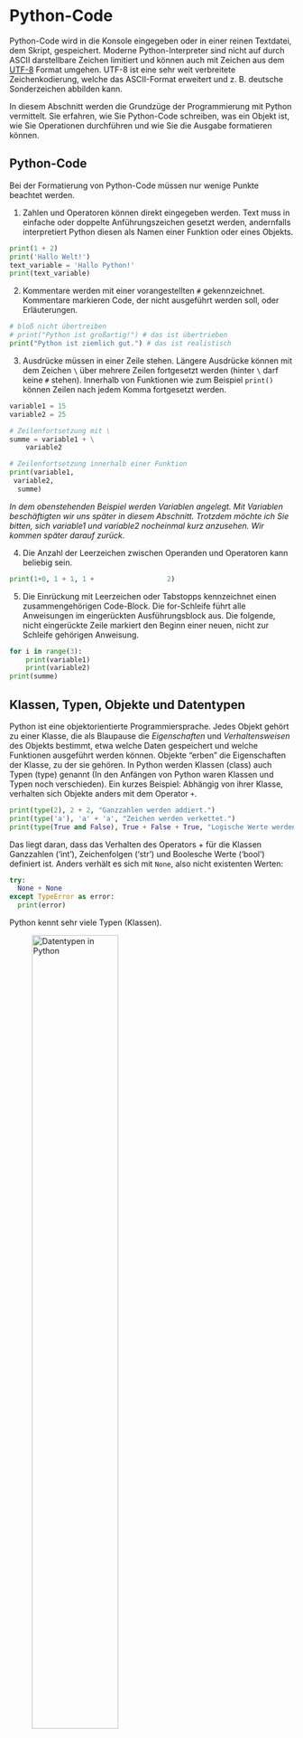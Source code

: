 # Python-Code
Python-Code wird in die Konsole eingegeben oder in einer reinen Textdatei, dem Skript, gespeichert. Moderne Python-Interpreter sind nicht auf durch ASCII darstellbare Zeichen limitiert und können auch mit Zeichen aus dem [UTF-8](https://de.wikipedia.org/wiki/UTF-8) Format umgehen. UTF-8 ist eine sehr weit verbreitete Zeichenkodierung, welche das ASCII-Format erweitert und z. B. deutsche Sonderzeichen abbilden kann.

In diesem Abschnitt werden die Grundzüge der Programmierung mit Python vermittelt. Sie erfahren, wie Sie Python-Code schreiben, was ein Objekt ist, wie Sie Operationen durchführen und wie Sie die Ausgabe formatieren können. 

## Python-Code
Bei der Formatierung von Python-Code müssen nur wenige Punkte beachtet werden.

1. Zahlen und Operatoren können direkt eingegeben werden. Text muss in einfache oder doppelte Anführungszeichen gesetzt werden, andernfalls interpretiert Python diesen als Namen einer Funktion oder eines Objekts.

```python
print(1 + 2)
print('Hallo Welt!')
text_variable = 'Hallo Python!'
print(text_variable)
```

2. Kommentare werden mit einer vorangestellten `#` gekennzeichnet. Kommentare markieren Code, der nicht ausgeführt werden soll, oder Erläuterungen.

```python
# bloß nicht übertreiben
# print("Python ist großartig!") # das ist übertrieben
print("Python ist ziemlich gut.") # das ist realistisch
```

3. Ausdrücke müssen in einer Zeile stehen. Längere Ausdrücke können mit dem Zeichen `\` über mehrere Zeilen fortgesetzt werden (hinter `\` darf keine `#` stehen). Innerhalb von Funktionen wie zum Beispiel `print()` können Zeilen nach jedem Komma fortgesetzt werden.

``` python
variable1 = 15
variable2 = 25

# Zeilenfortsetzung mit \
summe = variable1 + \
    variable2

# Zeilenfortsetzung innerhalb einer Funktion
print(variable1,
 variable2,
  summe)
```

*In dem obenstehenden Beispiel werden Variablen angelegt. Mit Variablen beschäftigten wir uns später in diesem Abschnitt. Trotzdem möchte ich Sie bitten, sich variable1 und variable2 nocheinmal kurz anzusehen. Wir kommen später darauf zurück.*

4. Die Anzahl der Leerzeichen zwischen Operanden und Operatoren kann beliebig sein.

``` python
print(1+0, 1 + 1, 1 +                  2)
```

5. Die Einrückung mit Leerzeichen oder Tabstopps kennzeichnet einen zusammengehörigen Code-Block. Die for-Schleife führt alle Anweisungen im eingerückten Ausführungsblock aus. Die folgende, nicht eingerückte Zeile markiert den Beginn einer neuen, nicht zur Schleife gehörigen Anweisung.

```python
for i in range(3):
    print(variable1)
    print(variable2)
print(summe)
```

## Klassen, Typen, Objekte und Datentypen
Python ist eine objektorientierte Programmiersprache. Jedes Objekt gehört zu einer Klasse, die als Blaupause die *Eigenschaften* und *Verhaltensweisen* des Objekts bestimmt, etwa welche Daten gespeichert und welche Funktionen ausgeführt werden können. Objekte "erben" die Eigenschaften der Klasse, zu der sie gehören. In Python werden Klassen (class) auch Typen (type) genannt (In den Anfängen von Python waren Klassen und Typen noch verschieden). Ein kurzes Beispiel: Abhängig von ihrer Klasse, verhalten sich Objekte anders mit dem Operator `+`.

```python
print(type(2), 2 + 2, "Ganzzahlen werden addiert.")
print(type('a'), 'a' + 'a', "Zeichen werden verkettet.")
print(type(True and False), True + False + True, "Logische Werte werden addiert.")
```

Das liegt daran, dass das Verhalten des Operators + für die Klassen Ganzzahlen ('int'), Zeichenfolgen ('str') und Boolesche Werte ('bool') definiert ist. 
Anders verhält es sich mit `None`, also nicht existenten Werten:

```python
try:
  None + None
except TypeError as error:
  print(error)
```

Python kennt sehr viele Typen (Klassen).

::: {.border}
![Datentypen in Python](skript/00-bilder/python3-standard-type-hierarchy.png){width="60%" fig-alt="Dargestellt ist eine Kategorisierung der Standardtypen in Python. Die Kategorisierung ist nicht vollständig deckungsgleich zu den in der Dokumentation genannten Kategorien von Datentypen. Der Typ None für Nullwerte hat keine weitere Unterteilung. Die Kategorie Numbers unterteilt sich in Zahlenwerte (Ganzzahlen, boolsche Wahrheitswerte), reele Zahlen (floats) und komplexe Zahlen. Die Kategorie Sequences unterteilt sich in Unveränderliche (Strings, Tuple, Bytes) und Veränderliche (Listen, Byte Arrays). Die Kategorie Set Types unterteilt sich in Sets (Mengen) und Frozen Sets. Die Kategorie Mappings enthält Dictionaries (Wörterbücher). Die Kategorie Callable umfasst Funktionen, Methoden und Klassen. Außerdem gibt es die Kategorie Module."}

Python 3. The standard type hierarchy. von Максим Пе ist lizensiert unter [CC BY SA 4.0](https://creativecommons.org/licenses/by-sa/4.0/deed.de) und abrufbar auf [wikimedia](https://commons.wikimedia.org/wiki/File:Python_3._The_standard_type_hierarchy.png). 2018
:::

&nbsp;

#### Datentypen
Objekte, die Daten speichern, haben einen Datentyp. Der Datentyp gibt an, wie die gespeicherten Werte von Python interpretiert werden sollen. Beispielsweise kann der Wert "1" ein Zeichen, eine Ganzzahl, einen Wahrheitswert, den Monat Januar oder die Ausprägung einer kategorialen Variablen repräsentieren.

In der Pythonbasis gibt es nur einfache Datentypen wie Ganzzahl oder Gleitkommazahlen, weshalb der Unterschied zwischen Klassen und Datentypen nicht sofort offensichtlich ist. In Python sind die Begriffe manchmal synonym, etwa für die Klasse der Ganzzahlen 'int' und den Datentyp 'int'. Jedes Objekt gehört zu einer Klasse, aber nicht jeder Klasse ist ein Datentyp zuordenbar - beispielsweise sind auch Funktionen Objekte und gehören einer eigenen Klasse an. Die Funktion print speichert aber keine Daten und hat deshalb auch keinen Datentyp.

```python
type(print)
```

Deutlicher wird der Unterschied zwischen Klassen und Datentyp erst in spezialisierten Paketen wie NumPy **Querverweis auf w-NumPy** oder Pandas **Querverweis auf w-Pandas**, die weitere Datentypen in Python einführen, wie zum Beispiel Gleitkommazahlen mit 32 Bit (Datentyp 'float32') und 64 Bit Speicherplatzbedarf (Datentyp 'float64'). Objekte vom Datentyp float32 und float64 gehören zur selben Klasse (siehe Beispiel): Sie haben die selben allgemeinen Eigenschaften und Verhaltensweisen. Sie haben aber einen unterschiedlichen Wertebereich und Speicherplatzbedarf - Gleitkommazahlen mit 64 Bit können größere Zahlen speichern, nehmen aber doppelt so viel Platz im Speicher des Computers ein.

::: {#nte-numpypandas .callout-note collapse="true"}
## Datentypen in NumPy und Pandas
Die Module NumPy und Pandas sind wichtige Bausteine für die Datenanalyse mit Python.

```python
import numpy as np

float_64 = np.array([1.0])
print("Der Datentyp des Objekts float_64 ist:", float_64.dtype)
print("Das Objekt gehört zur Klasse der n-dimensionalen NumPy-Arrays:", type(float_64), "\n")

float_32 = np.array([1.0], dtype = 'float32')
print("Der Datentyp des Objekts float_32 ist:", float_32.dtype)
print("Das Objekt gehört zur Klasse der n-dimensionalen NumPy-Arrays:", type(float_32))
```

:::

In diesem Abschnitt werden die für die Datenanalyse wichtigsten Datentypen vorgestellt.

### Zahlen
Zu den Zahlen gehören Ganzzahlen und boolsche Werte (Wahrheitswerte), Gleitkommazahlen sowie komplexe Zahlen.

#### Ganzzahlen
Ganzzahlen werden standardmäßig im Dezimalsystem eingegeben und können positiv oder negativ sein.

```python
print(12, -8)
```

Darüber hinaus können Ganzzahlen auch in anderen Basen angegeben werden:

* Dualsystem: Ziffern `0` und `1` mit einem `0b` Prefix
```python
print(0b1000, "plus", 0b0000, "plus", 0b0010, \
      "plus", 0b0001, "ist", 0b1011)
```

* Oktalsystem: Ziffern `0` bis `7` mit einem `0o` Prefix
```python
print(0o7000, "plus", 0o0700, "plus", 0o0020, \
      "plus", 0o0000, "ist", 0o7720)
```

* Hexadezimalsystem: Ziffern `0` bis `F` mit einem `0x` Prefix
```python
print(0xF000, "plus", 0x0200, "plus", 0x00A0, \
      "plus", 0x0001, "ist", 0xF2A1)
```

#### Gleitkommazahlen
Gleitkommazahlen werden entweder mit dem Dezimaltrennzeichen `.` oder in Exponentialschreibweise angegeben. Gleitkommazahlen haben den Typ `float`.

```python
print(120.6, 1206e-1, 12060e-2, "\n")

print("Beim Lottogewinn in Exponentialschreibeweise zählt das Vorzeichen.")
print(1e-7, "oder", 1e+7)
```

Da Computer im Binärsystem arbeiten, können Dezimalzahlen nicht exakt gespeichert werden. Beispielsweise ist die Division von 1 durch 10 dezimal gleich 0.1. Binär ist 1~2~ durch 1010~2~ aber ein periodischer Bruch:
$$ \frac{1_2}{1010_2} ~ {=} ~ 0,000\overline{1100}_2 $$

Dezimalzahlen müssen deshalb als Bruch zweier Ganzzahlen approximiert werden (Der Binärbruch, der 0.1 annähert, ist in Dezimalschreibweise 3602879701896397 / 2^55^). Dadurch kommt es vor, dass mehrere Gleitkommazahlen durch die selbe Binärapproximation repräsentiert werden. Python gibt zwar die jeweils kürzeste Dezimalzahl aus, da Berechnungen aber binär durchgeführt werden, kann sich bei Berechnungen die nächste Binärapproximation und damit die zugehörige kürzeste Dezimalzahl ändern (weitere Informationen in der [Python Dokumentation](https://docs.python.org/3/tutorial/floatingpoint.html)). 

```python
print(0.1) # Die kürzeste Dezimalzahl zur Binärapproximation
print(format(0.1, '.17g')) # Die nächstlängere Dezimalzahl zur selben Binärapproximation
print(0.3 - 0.2) # binär gerechnet, ändert sich die Binärapproximation
```

In der praktischen Arbeit mit Python kommen deshalb gelegentlich auf den ersten Blick ungewöhnlich wirkende Ergebnisse vor.
```python
print(0.1 + 0.2)
print(0.01 + 0.02)
print(0.001 + 0.002)
print(0.0001 + 0.0002)
print(0.00001 + 0.00002)
```

### Arithmetische Operatoren
Mit arithmetischen Operatoren können die Grundrechenarten verwendet werden. Das Ergebnis ist meist vom Typ `float`, außer, wenn beide Operanden vom Typ `int` sind und das Ergebnis als ganze Zahl darstellbar ist.

| Operator | Beschreibung |
| :--: | :--: |
| `+`, `-` |  Addition / Subtraktion |
| `*`, `/` | Multiplikation / Division |
| `//`, `%` | Ganzzahlige Division / Rest | 
| `**`| Potenzieren |

Werden mehrere Operatoren kombiniert, so muss deren Reihenfolge beachtet bzw. durch die Verwendung von Klammern `(1 + 2) * 3` hergestellt werden. Grundsätzlich gelten die gleichen Regeln wie beim schriftlichen Rechen. Die vollständige Übersicht der Reihenfolge der Ausführung ist in der [Pythondokumentation](https://docs.python.org/3/reference/expressions.html#operator-precedence) aufgeführt. Für die arithmethischen Operatoren gilt folgende, absteigende Reihenfolge.

| Operator |
| :--: |
| `**` |
| `*` , `/` , `//` , `%` |
| `+` , `-` |

Bei gleichrangigen Operationen werden diese von links nach rechts ausgeführt.

### Aufgaben Zahlen
**Lösen Sie die folgenden Aufgaben mit Python.**

1. 4 + 2 * 4 = ?
2. 2 hoch 12 = ?
3. Was ist der Rest aus 315 geteilt durch 4?
4. 𝟣 + 𝟤<sup>6</sup> / 𝟧 = ?
5. Welche Dezimalzahl ist 11111101001~2~ ?
6. 11111101001~2~ / 101~2~ = ?
7. Welcher Kapitalertrag ist größer, wenn 1000 Euro angelegt werden?

    a) 20 Jahre Anlagedauer mit 3 Prozent jährlicher Rendite

    b) 30 Jahre Anlagedauer mit 2 Prozent jährlicher Rendite

**Die Musterlösung kann Marc machen.**

::: {.callout-tip collapse="true"}
## Musterlösung Zahlen
:::

### Boolsche Werte
Die boolschen Werte `True` und `False` sind das Ergebnis logischer Abfragen, die wir später genauer kennenlernen. Sie nehmen auch die Werte `1` und `0` an und gehören in Python deshalb zu den Zahlen.
```python
print("Ist 10 größer als 9?", 10 > 9)
print("Ist 11 kleiner als 10?", 11 < 10)
print("Ist 10 genau 10.0?", 10 == 10.0, "\n")

print("True und False können mit + addiert:", True + False)
print("... und mit * multipliziert werden:", True * False, "\n")
```

Die Multiplikation von Wahrheitswerten ist nützlich, um mehrere logische Abfragen zu einem logischen UND zu kombinieren:
```python
print("Ist 10 > 9 UND > 8?", (10 > 9) * (10 > 8))
```

Die Funktion `bool()` gibt den Wahrheitswert eines Werts zurück.
```python
print("Ist 10 > 9 UND > 8?", bool((10 > 9) * (10 > 8)))
```

Die meisten Werte in Python haben den Wahrheitswert `True`.
```python
print(bool(1), bool(2), bool(2.4))
print(bool('a'), bool('b'), bool('ab'))
```

Neben `False` und `0` haben leere und nicht existierende Werte und Objekte den Wahrheitswert `False`.

```python
print(bool(False), bool(0))
print(bool("")) # eine leere Zeichenfolge
print(bool([])) # eine leere Liste
print(bool(())) # eine leeres Tupel
print(bool({})) # ein leeres Dictionary
print(bool(None)) # None deklariert einen nicht existenten Wert
```

Die Sammeltypen Liste, Tupel und Dictionary werden wir später kennenlernen. Boolsche Werte können die Ausführung von Programmcode steuern, indem sie wie `an` und `aus` wirken. So kann Programmcode mit einer `if`-Anweisung nur dann ausgeführt werden, wenn ein Sammeltyp auch Werte enthält.

```python
meine_Liste = ['Äpfel', 'Butter']
if meine_Liste:
    print(f"Wir müssen {meine_Liste} einkaufen.")

meine_Liste = [] # eine leere Liste
if meine_Liste:
    print(f"Wir müssen {meine_Liste} einkaufen.")

```

### Logische Operatoren
Zu den logischen Operatoren gehören die logischen Verknüpfungen `and`, `or` und `not`. Darüber hinaus können auch vergleichende Operatoren wie `>`, `>=` oder `==` verwendet werden. Das Ergebnis dieser Operationen ist vom Typ `bool`. Die Operatoren werden in folgender Reihenfolge ausgeführt. Gleichrangige Operatoren werden von links nach rechts ausgeführt.

| Operator | Beschreibung |
| :--: | :--: |
| `&` | bitweises UND |
| `^` | bitweises XOR |
| `|` | bitweises ODER |
| `<`, `<=`, `>`,  `>=`, `!=`, `==` | kleiner / kleiner gleich / größer als /  größer gleich / ungleich / gleich |
| `not` | logisches NICHT |
| `and`| logisches UND |
| `or` | logisches ODER |

::: {#wrn-bitwise .callout-warning appearance="simple" collapse="false"}
## Bitweise Operatoren
Besondere Vorsicht ist mit den [bitweisen Operatoren](https://wiki.python.org/moin/BitwiseOperators) geboten. Diese vergleichen Zahlen, allerdings nicht als Ganzes, sondern stellenweise (im Binärsystem). Zu beachten ist, dass die bitweisen Operatoren  Ausführungspriorität vor Vergleichsoperationen haben.

```python
print(10 > 5 and 10 > 6)
print(10 > 5 & 10 > 6)
print(5 & 10)
print(10 > False > 6)
print((10 > 5) & (10 > 6))
```

:::: {.callout-tip collapse="false"}
Im Allgemeinen werden die bitweisen Operatoren für die Datenanalyse nicht benötigt. Vermeiden Sie unnötige Fehler: Vermeiden Sie die bitweisen Operatoren `&`, `^` und `|`.

Die Operatoren `&`, `^` und `|` haben jedoch für Mengen (die wir später kennenlernen werden) eine andere Bedeutung. Auch in anderen Modulen kommt den Operatoren syntaktisch eine andere Bedeutung zu, bspw. im Paket Pandas bei der Übergabe mehrerer Slicing-Bedingungen `df = df[(Bedingung1) & (Bedingung2) | (Bedingung3)]`.

::::
:::

### Aufgaben boolsche Werte
**Lösen Sie die Aufgaben mit Python.**

1. Ist das Verhältnis aus 44 zu 4.5 größer als 10?
2. Ist es wahr, dass 4.5 größer als 4 aber kleiner als 5 ist?
3. Ist 2 hoch 10 gleich 1024?
4. Sind die Zahlen 3, 4 und 5 ganzzahlig durch 2 teilbar ODER ungleich 10?
5. Prüfen Sie, ob eine Person den Vollpreis bezahlen muss, wenn Sie Ihr Alter angibt.  
Kinder unter 14 Jahren fahren kostenlos, Jugendliche zwischen 14 und 18 Jahren und Senior:innen ab 65 Jahren erhalten einen Rabatt.

### Zeichenfolgen
Zeichenfolgen (Englisch string) werden in Python in einfache oder doppelte Anführungszeichen gesetzt.

```python
print('eine x-beliebige Zeichefolge')
print("noch eine x-beliebige Zeichenfolge")
```

Innerhalb einer Zeichenfolge können einfache oder doppelte Anführungszeichen verwendet werden, solange diese nicht den die Zeichenfolge umschließenden Anführungszeichen entsprechen.
```python
print('A sophisticated heap beam, which we call a "LASER".')
print("I've turned the moon into what I like to call a 'Death Star'.")
```

Das Steuerzeichen `\` (oder Fluchtzeichen, escape character) erlaubt es, bestimmte Sondernzeichen zu verwenden. 
```python
print("Mit dem Steuerzeichen \\ funktionieren auch die gleichen \"Anführungszeichen\" wie die umschließenden.")
print("Erst ein\tTabstopp, dann eine\nneue Zeile.")
```

## Variablen
Variablen sind Platzhalter bzw. Referenzen auf Daten. Die Zuweisung wird durch den Zuweisungsoperator `=` dargestellt. Der Name einer Variablen darf nur aus Buchstaben, Zahlen und Unterstrichen bestehen. Dabei darf das erste Zeichen keine Zahl sein.

```python
var_1 = 'ABC'
var_2 = 26
var_3 = True

print("Das", var_1, "hat", var_2, "Buchstaben. Das ist", var_3)
```

Variablen müssen in Python nicht initialisiert werden. Der Datentyp der Variablen wird durch die Zuweisung eines entsprechenden Werts festgelegt.

```python
print("Die Variable var_1 hat den Typ", type(var_1))
print("Die Variable var_2 hat den Typ", type(var_2))
print("Die Variable var_3 hat den Typ", type(var_3))
```

Der Datentyp einer Variable ändert sich, wenn ihr ein neuer Wert eines anderen Datentyps zugewiesen wird.
```python
var_1 = 100
print("Die Variable var_1 hat den Typ", type(var_1))
```

Ebenso kann sich der Datentyp einer Variable ändern, um das Ergebnis einer Operation aufnehmen zu können. In diesem Beispiel kann das Ergebnis nicht in Form einer Ganzzahl gespeichert werden. Python weist dem Objekt var_1 deshalb den Datentyp 'float' zu. 
```python
var_1 = var_1 / 11
print("Die Variable var_1 hat den Typ", type(var_1))
```

Python enthält Funktionen, um den Datentyp einer Variablen zu bestimmen und umzuwandeln. Die Funktion `type()` wurde in den Code-Beispielen bereits benutzt, um den Datentyp (bzw. die Klasse) von Objekten zu bestimmen. Die Umwandlung des Datentyps zeigt der folgende Code-Block.

``` python
a = 67 
print(a, type(a))

b = a + 1.8
print(b, type(b), "\n")

print(f"Beachten Sie das Abschneiden der Nachkommastelle:\nUmwandlung in Ganzzahlen mit int(): {( a := int(a) ), (b := int(b) )}\n")

print(f"Umwandlung in ASCII-Zeichen mit chr(): {( a := chr(a) ), ( b := chr(b) )}\n")

print(f"Umwandlung in eine ASCII-Zahl mit ord(): {( a := ord(a) ), ( b := ord(b) )}\n")

print(f"Umwandlung in Fließkommazahlen mit float(): {( a := float(a) ), ( b := float(b) )}\n")

print(f"Umwandlung in Zeichen mit str(): {( a := str(a) ), ( b:= str(b) )}\n")

print(f"Umwandlung in Wahrheitswerte mit bool(): {bool(a), bool(b)}")

``` 

#### Weitere Zuweisungsoperatoren
In dem obenstehenden Code-Block wurde der sogenannte [Walross-Operator](https://docs.python.org/3/whatsnew/3.8.html) `:=` verwendet. Dieser erlaubt es, Zuweisungen innerhalb eines Ausdrucks (hier innerhalb der Funktion `print()`) vorzunehmen. Python kennt eine ganze Reihe weiterer Zuweisungsoperatoren (weitere Operatoren siehe [Python-Dokumentation](https://docs.python.org/3/reference/simple_stmts.html) oder übersichtlicher [hier](https://www.w3schools.com/python/python_operators.asp)).

| Operator | entspricht der Zuweisung |
|---|---|
| a += 2 | a = a + 2 |
| a -= 2 | a = a - 2 |
| a *= 2 | a = a * 2 |
| a /= 2 | a = a / 2 |
| a %= 2 | a = a % 2 |
| a //= 2 | a = a // 2 |
| a **= 2 | a = a ** 2 |

::: {.callout-tip collapse="false"}
## Lesbare Zuweisungen
Die in der Tabelle gezeigten Zuweisungsoperatoren sind für jemanden, der*die Ihren Code liest, gut zu lesen und  nachzuvollziehen, da Zuweisungen immer am Beginn einer Zeile, also ganz links, stehen.

Dagegen kann der Walross-Operator an einer beliebigen Stelle in Ihrem Code stehen. Das mag für Sie beim Schreiben ein Vorteil sein, der Lesbarkeit ist das aber abträglich. Wenn Sie den Walross-Operator verwenden, achten Sie deshalb auf die Nachvollziehbarkeit Ihres Codes.
:::

### Benennung von Variablen
Für die Benennung von Variablen gibt es (meist) nur wenige Vorgaben. Trotzdem ist es besser, einen langen, aber ausführlichen Variablennamen zu vergeben, als einen kurzen, der sich schnell schreiben lässt. Denn Programmcode wird deutlich häufiger gelesen als geschrieben. Können Sie sich erinnern? Welcher Wert ist in der Variablen `Var_3` gespeichert, und welche Werte sind in `variable1` und `a` gespeichert? Es reicht schon, wenn Sie sich an den richtigen Datentyp erinnern können.

Falls Sie sich nicht erinnern können, dann ist dieses Beispiel gelungen: Die Namensgebung dieser Variablen ist alles andere als gut. Die Auflösung steht im folgenden Aufklapper.

::: {.callout-tip collapse="true"}
## Auflösung
```python
print(type(var_3), type(variable1), type(a))
```

:::

Deshalb empfiehlt es sich "sprechende", das heißt selbsterklärende, Variablennamen zu vergeben. Unter selbsterklärenden Variablennamen versteht sich, dass der Variablenname den Inhalt der Variable beschreibt. Wird bspw. in einer Variable der Studienabschluss gespeichert, so kann diese mit `academic_degree` oder `studienabschluss` bezeichnet werden. Werden Daten aus verschiedenen Jahren verarbeitet, kann das Jahr zu besseren Unterscheidbarkeit in den Variablennamen einfließen, etwa: `academic_degree_2023` oder `studienabschluss2024`. Dies verbessert die Lesbarkeit des Codes und vereinfacht die Benutzung der Variable. Mehr Informationen finden sich in [diesem Wikipedia Abschnitt](https://de.wikipedia.org/wiki/Variable_(Programmierung)#Namenswahl). 


::: {.callout-warning}
## Schlüsselwörter und Funktionsnamen

In Python reservierte Schlüsselwörter und Funktionsnamen sind ungeeignete Variablennamen. Während Python die Wertzuweisung zu Schlüsselwörtern wie `True` oder `break` mit einem Syntaxfehler quittiert, lassen sich Funktionsnamen problemslos neue Werte zuweisen, beispielsweise mit `print = 6`. Wenn Sie die Funktion print dann aufrufen, funktioniert diese natürlich nicht mehr. In diesem Fall müssen Sie die Zuweisung aus dem Skript entfernen und Python neu starten.  
:::

### Aufgaben Variablen
1. Schreiben Sie ein Skript, welches eine gegebene Zeit 𝗍 in Sekunden in die Anzahl Tage, Stunden, Minuten und Sekunden aufteilt und diese Aufteilung ausgibt.  
Berechnen Sie die Aufteilung für folgende Zeiten:

    a) 79222 s
  
    b) 90061 s
  
    c) 300000 s

2. Die Position eines Fahrzeugs zur Zeit $t$, welches konstant mit der Beschleunigung $a$ beschleunigt, ist gegeben durch

$$
x(t) = x_0 + v_0 \cdot t + \frac{1}{2} \cdot a t^2
$$

Dabei ist $x_0$ die Anfangsposition und $v_0$ die Anfangsgeschwindigkeit. Erstellen Sie Variablen für $x_0$, $v_0$ und $a$ und weisen Sie ihnen Werte zu. Da die Variablen nur Werte, aber keine Einheiten abbilden, überlegen Sie sich die ggf. notwendigen Umrechnungen. Folgende Werte können sie als Beispiel verwenden:

$$
x_0 = 10 \, km \,\,\,v_0 = 50 \frac{km}{h} \,\,\,a = 0.1 \frac{m}{s^2}
$$

Erzeugen Sie eine Variable für den Zeitpunkt $t$, z.B.: $t = 10 \, min$.
Berechnen Sie mit obiger Gleichung und mit Hilfe der Variablen die Position $x(t)$.
Geben Sie nicht nur den Wert von $x(t)$ in Kilometer aus, sondern betten ihn in einen ganzen Antwortsatz (einschließlich Einheiten) ein.

## Ausgabe formatieren

Funktion `round(Wert, Stellen)`. **Hier Querverweis auf Outputformatierung: f-strings, die bereits verwendete Funktion format(), round()... ein paar Funktionen für die Ausgabe von strings ohne '' und ohne ,**

  - print(format(0.1, '.17g')) # 17 signifikante Stellen

  - print(format(0.1, '.17f')) # 17 Stellen nach dem Komma

```python
print(round(0.1 + 0.2, 2))
```


**Quelle SA Datenanalyse mit Python. Idee des Kurses 'Datenanalyse mit Python'.**